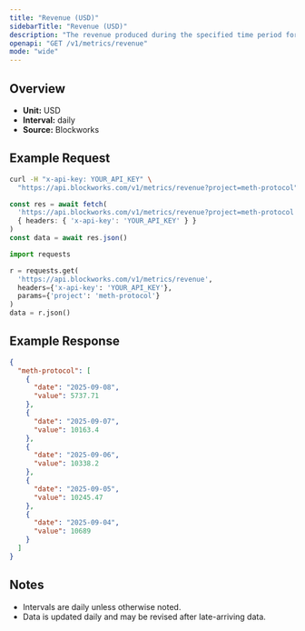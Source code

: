 ```yaml
---
title: "Revenue (USD)"
sidebarTitle: "Revenue (USD)"
description: "The revenue produced during the specified time period for given project."
openapi: "GET /v1/metrics/revenue"
mode: "wide"
---
```


## Overview

- **Unit:** USD
- **Interval:** daily
- **Source:** Blockworks

## Example Request

<CodeGroup>

```bash cURL
curl -H "x-api-key: YOUR_API_KEY" \
  "https://api.blockworks.com/v1/metrics/revenue?project=meth-protocol"
```

```typescript TypeScript
const res = await fetch(
  'https://api.blockworks.com/v1/metrics/revenue?project=meth-protocol',
  { headers: { 'x-api-key': 'YOUR_API_KEY' } }
)
const data = await res.json()
```

```python Python
import requests

r = requests.get(
  'https://api.blockworks.com/v1/metrics/revenue',
  headers={'x-api-key': 'YOUR_API_KEY'},
  params={'project': 'meth-protocol'}
)
data = r.json()
```

</CodeGroup>

## Example Response

```json
{
  "meth-protocol": [
    {
      "date": "2025-09-08",
      "value": 5737.71
    },
    {
      "date": "2025-09-07",
      "value": 10163.4
    },
    {
      "date": "2025-09-06",
      "value": 10338.2
    },
    {
      "date": "2025-09-05",
      "value": 10245.47
    },
    {
      "date": "2025-09-04",
      "value": 10689
    }
  ]
}
```

## Notes
- Intervals are daily unless otherwise noted.
- Data is updated daily and may be revised after late-arriving data.
